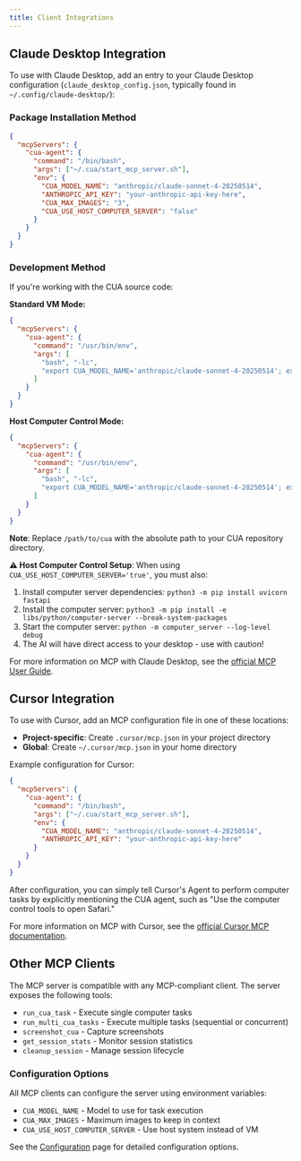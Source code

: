 ```yaml
---
title: Client Integrations
---
```


## Claude Desktop Integration

To use with Claude Desktop, add an entry to your Claude Desktop configuration (`claude_desktop_config.json`, typically found in `~/.config/claude-desktop/`):

### Package Installation Method

```json
{
  "mcpServers": {
    "cua-agent": {
      "command": "/bin/bash",
      "args": ["~/.cua/start_mcp_server.sh"],
      "env": {
        "CUA_MODEL_NAME": "anthropic/claude-sonnet-4-20250514",
        "ANTHROPIC_API_KEY": "your-anthropic-api-key-here",
        "CUA_MAX_IMAGES": "3",
        "CUA_USE_HOST_COMPUTER_SERVER": "false"
      }
    }
  }
}
```

### Development Method

If you're working with the CUA source code:

**Standard VM Mode:**
```json
{
  "mcpServers": {
    "cua-agent": {
      "command": "/usr/bin/env",
      "args": [
        "bash", "-lc",
        "export CUA_MODEL_NAME='anthropic/claude-sonnet-4-20250514'; export ANTHROPIC_API_KEY='your-anthropic-api-key-here'; /path/to/cua/libs/python/mcp-server/scripts/start_mcp_server.sh"
      ]
    }
  }
}
```

**Host Computer Control Mode:**
```json
{
  "mcpServers": {
    "cua-agent": {
      "command": "/usr/bin/env",
      "args": [
        "bash", "-lc",
        "export CUA_MODEL_NAME='anthropic/claude-sonnet-4-20250514'; export ANTHROPIC_API_KEY='your-anthropic-api-key-here'; export CUA_USE_HOST_COMPUTER_SERVER='true'; export CUA_MAX_IMAGES='1'; /path/to/cua/libs/python/mcp-server/scripts/start_mcp_server.sh"
      ]
    }
  }
}
```

**Note**: Replace `/path/to/cua` with the absolute path to your CUA repository directory.

**⚠️ Host Computer Control Setup**: When using `CUA_USE_HOST_COMPUTER_SERVER='true'`, you must also:
1. Install computer server dependencies: `python3 -m pip install uvicorn fastapi`
2. Install the computer server: `python3 -m pip install -e libs/python/computer-server --break-system-packages`
3. Start the computer server: `python -m computer_server --log-level debug`
4. The AI will have direct access to your desktop - use with caution!

For more information on MCP with Claude Desktop, see the [official MCP User Guide](https://modelcontextprotocol.io/quickstart/user).

## Cursor Integration

To use with Cursor, add an MCP configuration file in one of these locations:

- **Project-specific**: Create `.cursor/mcp.json` in your project directory
- **Global**: Create `~/.cursor/mcp.json` in your home directory

Example configuration for Cursor:

```json
{
  "mcpServers": {
    "cua-agent": {
      "command": "/bin/bash",
      "args": ["~/.cua/start_mcp_server.sh"],
      "env": {
        "CUA_MODEL_NAME": "anthropic/claude-sonnet-4-20250514",
        "ANTHROPIC_API_KEY": "your-anthropic-api-key-here"
      }
    }
  }
}
```

After configuration, you can simply tell Cursor's Agent to perform computer tasks by explicitly mentioning the CUA agent, such as "Use the computer control tools to open Safari."

For more information on MCP with Cursor, see the [official Cursor MCP documentation](https://docs.cursor.com/context/model-context-protocol).

## Other MCP Clients

The MCP server is compatible with any MCP-compliant client. The server exposes the following tools:

- `run_cua_task` - Execute single computer tasks
- `run_multi_cua_tasks` - Execute multiple tasks (sequential or concurrent)
- `screenshot_cua` - Capture screenshots
- `get_session_stats` - Monitor session statistics
- `cleanup_session` - Manage session lifecycle

### Configuration Options

All MCP clients can configure the server using environment variables:

- `CUA_MODEL_NAME` - Model to use for task execution
- `CUA_MAX_IMAGES` - Maximum images to keep in context
- `CUA_USE_HOST_COMPUTER_SERVER` - Use host system instead of VM

See the [Configuration](/docs/libraries/mcp-server/configuration) page for detailed configuration options.